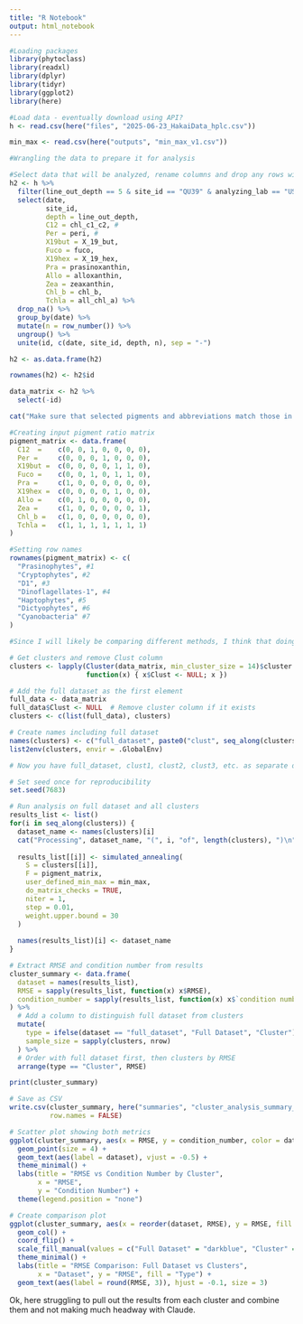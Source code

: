 ```yaml
---
title: "R Notebook"
output: html_notebook
---
```


```r
#Loading packages
library(phytoclass)
library(readxl)
library(dplyr)
library(tidyr)
library(ggplot2)
library(here)
```

```r
#Load data - eventually download using API?
h <- read.csv(here("files", "2025-06-23_HakaiData_hplc.csv"))

min_max <- read.csv(here("outputs", "min_max_v1.csv"))
```

```r
#Wrangling the data to prepare it for analysis

#Select data that will be analyzed, rename columns and drop any rows with NAs
h2 <- h %>%
  filter(line_out_depth == 5 & site_id == "QU39" & analyzing_lab == "USC") %>% 
  select(date,
         site_id,
         depth = line_out_depth,
         C12 = chl_c1_c2, #
         Per = peri, #
         X19but = X_19_but,
         Fuco = fuco,
         X19hex = X_19_hex,
         Pra = prasinoxanthin,
         Allo = alloxanthin,
         Zea = zeaxanthin,
         Chl_b = chl_b,
         Tchla = all_chl_a) %>% 
  drop_na() %>% 
  group_by(date) %>% 
  mutate(n = row_number()) %>% 
  ungroup() %>% 
  unite(id, c(date, site_id, depth, n), sep = "-")

h2 <- as.data.frame(h2)

rownames(h2) <- h2$id

data_matrix <- h2 %>% 
  select(-id)

cat("Make sure that selected pigments and abbreviations match those in the pigment and min/max matrices")
```

```r
#Creating input pigment ratio matrix
pigment_matrix <- data.frame(
  C12  =    c(0, 0, 1, 0, 0, 0, 0),
  Per =     c(0, 0, 0, 1, 0, 0, 0),
  X19but =  c(0, 0, 0, 0, 1, 1, 0),
  Fuco =    c(0, 0, 1, 0, 1, 1, 0),
  Pra =     c(1, 0, 0, 0, 0, 0, 0),
  X19hex =  c(0, 0, 0, 0, 1, 0, 0),
  Allo =    c(0, 1, 0, 0, 0, 0, 0),
  Zea =     c(1, 0, 0, 0, 0, 0, 1),
  Chl_b =   c(1, 0, 0, 0, 0, 0, 0),
  Tchla =   c(1, 1, 1, 1, 1, 1, 1)
)

#Setting row names
rownames(pigment_matrix) <- c(
  "Prasinophytes", #1
  "Cryptophytes", #2
  "D1", #3
  "Dinoflagellates-1", #4
  "Haptophytes", #5
  "Dictyophytes", #6
  "Cyanobacteria" #7
)

#Since I will likely be comparing different methods, I think that doing this in an excel template would probably be easier. Maybe not.
```

```r
# Get clusters and remove Clust column
clusters <- lapply(Cluster(data_matrix, min_cluster_size = 14)$cluster.list, 
                   function(x) { x$Clust <- NULL; x })

# Add the full dataset as the first element
full_data <- data_matrix
full_data$Clust <- NULL  # Remove cluster column if it exists
clusters <- c(list(full_data), clusters)

# Create names including full dataset
names(clusters) <- c("full_dataset", paste0("clust", seq_along(clusters[-1])))
list2env(clusters, envir = .GlobalEnv)

# Now you have full_dataset, clust1, clust2, clust3, etc. as separate dataframes
```

```r
# Set seed once for reproducibility
set.seed(7683)

# Run analysis on full dataset and all clusters
results_list <- list()
for(i in seq_along(clusters)) {
  dataset_name <- names(clusters)[i]
  cat("Processing", dataset_name, "(", i, "of", length(clusters), ")\n")
  
  results_list[[i]] <- simulated_annealing(
    S = clusters[[i]], 
    F = pigment_matrix,
    user_defined_min_max = min_max,
    do_matrix_checks = TRUE,
    niter = 1,
    step = 0.01,
    weight.upper.bound = 30
  )
  
  names(results_list)[i] <- dataset_name
}
```




```r
# Extract RMSE and condition number from results
cluster_summary <- data.frame(
  dataset = names(results_list),
  RMSE = sapply(results_list, function(x) x$RMSE),
  condition_number = sapply(results_list, function(x) x$`condition number`)
) %>%
  # Add a column to distinguish full dataset from clusters
  mutate(
    type = ifelse(dataset == "full_dataset", "Full Dataset", "Cluster"),
    sample_size = sapply(clusters, nrow)
  ) %>%
  # Order with full dataset first, then clusters by RMSE
  arrange(type == "Cluster", RMSE)

print(cluster_summary)

# Save as CSV
write.csv(cluster_summary, here("summaries", "cluster_analysis_summary_full.csv"),
          row.names = FALSE)
```

```r
# Scatter plot showing both metrics
ggplot(cluster_summary, aes(x = RMSE, y = condition_number, color = dataset)) +
  geom_point(size = 4) +
  geom_text(aes(label = dataset), vjust = -0.5) +
  theme_minimal() +
  labs(title = "RMSE vs Condition Number by Cluster",
       x = "RMSE", 
       y = "Condition Number") +
  theme(legend.position = "none")
```

```r
# Create comparison plot
ggplot(cluster_summary, aes(x = reorder(dataset, RMSE), y = RMSE, fill = type)) +
  geom_col() +
  coord_flip() +
  scale_fill_manual(values = c("Full Dataset" = "darkblue", "Cluster" = "lightblue")) +
  theme_minimal() +
  labs(title = "RMSE Comparison: Full Dataset vs Clusters",
       x = "Dataset", y = "RMSE", fill = "Type") +
  geom_text(aes(label = round(RMSE, 3)), hjust = -0.1, size = 3)
```

Ok, here struggling to pull out the results from each cluster and combine them and not making much headway with Claude.











